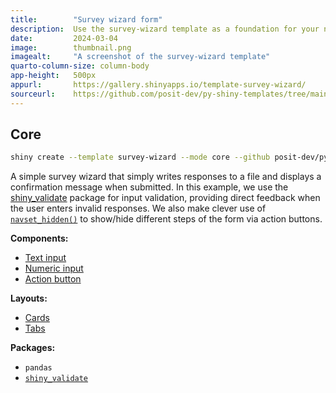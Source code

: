 ```yaml
---
title:        "Survey wizard form"
description:  Use the survey-wizard template as a foundation for your next Shiny app.
date:         2024-03-04
image:        thumbnail.png
imagealt:     "A screenshot of the survey-wizard template"
quarto-column-size: column-body
app-height:   500px
appurl:       https://gallery.shinyapps.io/template-survey-wizard/
sourceurl:    https://github.com/posit-dev/py-shiny-templates/tree/main/survey-wizard
---
```


::: {.panel-tabset .shiny-mode-tabset}
## Core
``` bash
shiny create --template survey-wizard --mode core --github posit-dev/py-shiny-templates
```
:::


A simple survey wizard that simply writes responses to a file and displays a confirmation message when submitted.
In this example, we use the [shiny_validate] package for input validation, providing direct feedback when the user enters invalid responses.
We also make clever use of [`navset_hidden()`](/api/core/ui.navset_hidden.qmd) to show/hide different steps of the form via action buttons.


:::: {.grid .tags}
::: {.g-col-6 .g-col-sm-4}

**Components:**

* [Text input](/components/inputs/select-single/index.qmd)
* [Numeric input](/components/inputs/numeric-input/index.qmd)
* [Action button](/components/inputs/action-button/index.qmd)

:::
::: {.g-col-6 .g-col-sm-4}

**Layouts:**

* [Cards](/layouts/panels-cards/index.qmd#content-divided-by-cards)
* [Tabs](/layouts/tabs/index.qmd)

:::
::: {.g-col-6 .g-col-sm-4}

**Packages:**

* `pandas`
* [`shiny_validate`][shiny_validate]

:::
::::


[shiny_validate]: https://github.com/posit-dev/py-shiny-validate
